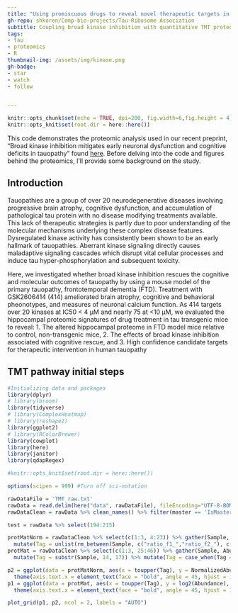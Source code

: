 ```yaml
---
title: "Using promiscuous drugs to reveal novel therapeutic targets in tauopathy"
gh-repo: shkoren/Comp-bio-projects/Tau-Ribosome Association
subtitle: Coupling broad kinase inhibition with quantitative TMT proteomics
tags:
- tau
- proteomics
- R
thumbnail-img: /assets/img/kinase.png
gh-badge:
- star
- watch
- follow


---
```


```r
knitr::opts_chunk$set(echo = TRUE, dpi=200, fig.width=6,fig.height = 4)
knitr::opts_knit$set(root.dir = here::here())


```

This code demonstrates the proteomic analysis used in our recent preprint, "Broad kinase inhibition mitigates early neuronal dysfunction and cognitive deficits in tauopathy" found [here](https://www.biorxiv.org/content/10.1101/2020.07.31.229583v1). Before delving into the code and figures behind the proteomics, I'll provide some background on the study.

## Introduction

<!-- Kinase inhibitor drugs provide powerful therapeutic potential in the treatment of chronic diseases like cancer, inflammation, and neurodegenerative diseases. Nearly 50 kinase inhibitors have been approved for clinical use today, and hundreds more are currently undergoing evaluation in clinical trials. The target promiscuity of these drugs, or their off-target effects, are often under-reported or under-invesetigated. This leaves the entirety of the drug's effect hidden from view until patient symptoms arise. Moreover, some drugs retain putative therapeutic aspects even after their canonical protein target is knocked-out, suggesting the off-target effects are powering any disease modifying effects  [Klaeger, Science, 2017](https://science.sciencemag.org/content/358/6367/eaan4368); [Lin, STM, 2019](https://stm.sciencemag.org/content/11/509/eaaw8412)). When we ascribe disease-modifying qualities to drugs whose target is unknown, we distort our understanding of disease and of biology. -->

<!-- During this study's preparation, the kinase inhibitor used (GSK2606414, or 414) was found to have considerable disease-relevant targets beyond its canonical substrate, PKR-like Endoplasmic Reticulum Kinase, or PERK. 414 had been used in, and indeed reported therapeutic potential for, dozens of studies across numerous diseases and tissues. To date, 414 inhibits over 20 kinases at IC50 < 4 μM, and nearly 75 at <10 μM  [ref]. During the last year of preparation, I argued to reshape the narrative of the paper to directly focus on the promiscuity of 414 and use quantitiative proteomics to analyze its effects to gleam biological insights on tauopathy. -->

<!-- between mouse models and human tauopathy We used early stage tauopathy model mice which exhibit the initial signs of Alzheimer's disease (AD) and other tauopathies: neurodegeneration, cognitive dysfunction, and pathological tau inclusions. As this early stage has the greatest therapeutic potential for the treatment of of e We used a tauopathy mouse model at an age presenting early signs of tauopathic dementia: brain atrophy, progressive cognitive decline, and accumulating inclusions of pathological tau.  Originally, 414 was used to delay the onset of the integrated stress response (ISR) via blocking the ER stress kinase PERK from phosphorylation eukaryotic initiation factora 2 alpha, or eiF2α. However, over the course of the study, GSK2606414 As the onset of PERK activity and resulting ISR occurs at an older age than the one used in this study, we suspected the drug would have limited effects until the outcome of delaying ISR activity became apparent [ref]. Instead, our early magnetic resonance imaging revealed the drug ameliorated brain atrophy and neuronal calcium dysfunction, outcomes previously thought to correspond to 414-mediated PERK inhibition. The resulting study was formed to investigate the molecular sources of that cognitive rescue, in particular via LC-MS/MS hippocampal proteomics. -->

Tauopathies are a group of over 20 neurodegenerative diseases involving progressive brain atrophy, cognitive dysfunction, and accumulation of pathological tau protein with no disease modifying treatments available. This lack of therapeutic strategies is partly due to poor understanding of the molecular mechanisms underlying these complex disease features. Dysregulated kinase activity has consistently been shown to be an early hallmark of tauopathies. Aberrant kinase signaling directly causes maladaptive signaling cascades which disrupt vital cellular processes and induce tau hyper-phosphorylation and subsequent toxicity.

Here, we investigated whether broad kinase inhibition rescues the cognitive and molecular outcomes of tauopathy by using a mouse model of the primary tauopathy, frontotemporal dementia (FTD). Treatment with GSK2606414 (414) ameliorated brain atrophy, cognitive and behavioral pheonotypes, and measures of neuronal calcium function. As 414 targets over 20 kinases at IC50 < 4 μM and nearly 75 at <10 μM, we evaluated the hippocampal proteomic signatures of drug treatment in tau transgenic mice to reveal:
1. The altered hippocampal proteome in FTD model mice relative to control, non-transgenic mice,
2. The effects of broad kinase inhibition associated with cognitive rescue, and
3. High confidence candidate targets for therapeutic intervention in human tauopathy


## TMT pathway initial steps

```r
#Initializing data and packages
library(dplyr)
# library(broom)
library(tidyverse)
# library(ComplexHeatmap)
# library(reshape2)
library(ggplot2)
# library(RColorBrewer)
library(cowplot)
library(here)
library(janitor)
library(qdapRegex)

#knitr::opts_knit$set(root.dir = here::here())

options(scipen = 999) #Turn off sci-notation

rawDataFile = 'TMT_raw.txt'
rawData = read.delim(here("data", rawDataFile), fileEncoding="UTF-8-BOM")
rawDataClean = rawData %>% clean_names() %>% filter(master == 'IsMasterProtein') %>% filter(x_unique_peptides > 0) %>% select(c(6:7, 44:64, 194:215)) %>% na.omit() %>%  mutate(Symbol = unlist(rm_between(description, "GN=", " PE", extract=TRUE))) %>% select(Symbol, everything()) %>% rename(., Uniprot = accession)

test = rawData %>% select(194:215)

protMatNorm = rawDataClean %>% select(c(1:3, 4:23)) %>% gather(Sample, NormalizedAbundance, 4:23) %>% mutate(Batch = substr(Sample, 18, 18)) %>%
  mutate(Tag = unlist(rm_between(Sample, c("ratio_f1_","ratio_f2_"), c("_f1_131","_f2_131"), extract=TRUE))) 
protMat = rawDataClean %>% select(c(1:3, 25:46)) %>% gather(Sample, Abundance, 4:25) %>% mutate(Batch = substr(Sample, 12, 12)) %>%
  mutate(Tag = substr(Sample, 14, 17)) %>% mutate(Tag = case_when(Tag == "126_" ~ "126", TRUE ~ as.character(Tag)))

p2 = ggplot(data = protMatNorm, aes(x = toupper(Tag), y = NormalizedAbundance, fill = Batch)) + geom_boxplot() + 
  theme(axis.text.x = element_text(face = "bold", angle = 45, hjust = 1)) + xlab("TMT Tag") + ylab("Standard (131C) Normalized Intensity")
p1 = ggplot(data = protMat, aes(x = toupper(Tag), y = log2(Abundance), fill = Batch)) + geom_boxplot() + 
  theme(axis.text.x = element_text(face = "bold", angle = 45, hjust = 1)) + xlab("TMT Tag")

plot_grid(p1, p2, ncol = 2, labels = "AUTO")

```